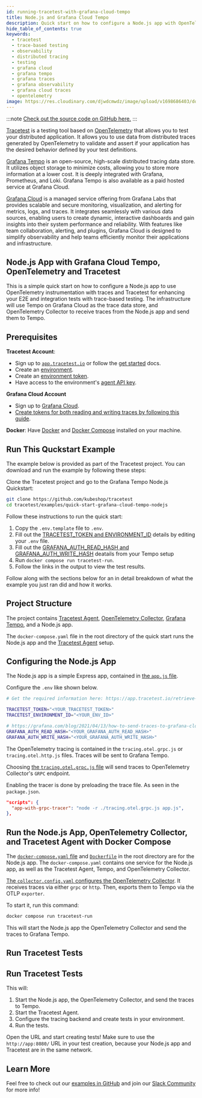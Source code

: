```yaml
---
id: running-tracetest-with-grafana-cloud-tempo
title: Node.js and Grafana Cloud Tempo
description: Quick start on how to configure a Node.js app with OpenTelemetry traces, Grafana Tempo as a trace data store, and Tracetest for enhancing your E2E and integration tests with trace-based testing.
hide_table_of_contents: true
keywords:
  - tracetest
  - trace-based testing
  - observability
  - distributed tracing
  - testing
  - grafana cloud
  - grafana tempo
  - grafana traces
  - grafana observability
  - grafana cloud traces
  - opentelemetry
image: https://res.cloudinary.com/djwdcmwdz/image/upload/v1698686403/docs/Blog_Thumbnail_14_rsvkmo.jpg
---
```


:::note
[Check out the source code on GitHub here.](https://github.com/kubeshop/tracetest/tree/main/examples/quick-start-grafana-cloud-tempo-nodejs)
:::

[Tracetest](https://tracetest.io/) is a testing tool based on [OpenTelemetry](https://opentelemetry.io/) that allows you to test your distributed application. It allows you to use data from distributed traces generated by OpenTelemetry to validate and assert if your application has the desired behavior defined by your test definitions.

[Grafana Tempo](https://grafana.com/oss/tempo/) is an open-source, high-scale distributed tracing data store. It utilizes object storage to minimize costs, allowing you to store more information at a lower cost. It is deeply integrated with Grafana, Prometheus, and Loki. Grafana Tempo is also available as a paid hosted service at Grafana Cloud.

[Grafana Cloud](https://grafana.com/products/cloud/) is a managed service offering from Grafana Labs that provides scalable and secure monitoring, visualization, and alerting for metrics, logs, and traces. It integrates seamlessly with various data sources, enabling users to create dynamic, interactive dashboards and gain insights into their system performance and reliability. With features like team collaboration, alerting, and plugins, Grafana Cloud is designed to simplify observability and help teams efficiently monitor their applications and infrastructure.

## Node.js App with Grafana Cloud Tempo, OpenTelemetry and Tracetest

This is a simple quick start on how to configure a Node.js app to use OpenTelemetry instrumentation with traces and Tracetest for enhancing your E2E and integration tests with trace-based testing. The infrastructure will use Tempo on Grafana Cloud as the trace data store, and OpenTelemetry Collector to receive traces from the Node.js app and send them to Tempo.

## Prerequisites

**Tracetest Account**:

- Sign up to [`app.tracetest.io`](https://app.tracetest.io) or follow the [get started](/getting-started/installation) docs.
- Create an [environment](/concepts/environments).
- Create an [environment token](/concepts/environment-tokens).
- Have access to the environment's [agent API key](/configuration/agent).

**Grafana Cloud Account**

- Sign up to [Grafana Cloud](https://grafana.com/auth/sign-in/).
- [Create tokens for both reading and writing traces by following this guide](https://grafana.com/blog/2021/04/13/how-to-send-traces-to-grafana-clouds-tempo-service-with-opentelemetry-collector/).

**Docker**: Have [Docker](https://docs.docker.com/get-docker/) and [Docker Compose](https://docs.docker.com/compose/install/) installed on your machine.

## Run This Quckstart Example

The example below is provided as part of the Tracetest project. You can download and run the example by following these steps:

Clone the Tracetest project and go to the Grafana Tempo Node.js Quickstart:

```bash
git clone https://github.com/kubeshop/tracetest
cd tracetest/examples/quick-start-grafana-cloud-tempo-nodejs
```

Follow these instructions to run the quick start:

1. Copy the `.env.template` file to `.env`.
2. Fill out the [TRACETEST_TOKEN and ENVIRONMENT_ID](https://app.tracetest.io/retrieve-token) details by editing your `.env` file.
3. Fill out the [GRAFANA_AUTH_READ_HASH and GRAFANA_AUTH_WRITE_HASH](https://grafana.com/blog/2021/04/13/how-to-send-traces-to-grafana-clouds-tempo-service-with-opentelemetry-collector/) deatails from your Tempo setup
3. Run `docker compose run tracetest-run`.
4. Follow the links in the output to view the test results.

Follow along with the sections below for an in detail breakdown of what the example you just ran did and how it works.

## Project Structure

The project contains [Tracetest Agent](/getting-started/installation#install-the-tracetest-agent), [OpenTelemetry Collector](https://github.com/open-telemetry/opentelemetry-collector-contrib/tree/main), [Grafana Tempo](https://github.com/grafana/tempo), and a Node.js app.

The `docker-compose.yaml` file in the root directory of the quick start runs the Node.js app and the [Tracetest Agent](/concepts/agent) setup.

## Configuring the Node.js App

The Node.js app is a simple Express app, contained in [the `app.js` file](https://github.com/kubeshop/tracetest/blob/main/examples/quick-start-tempo-nodejs/app.js).

Configure the `.env` like shown below.

```bash
# Get the required information here: https://app.tracetest.io/retrieve-token

TRACETEST_TOKEN="<YOUR_TRACETEST_TOKEN>"
TRACETEST_ENVIRONMENT_ID="<YOUR_ENV_ID>"

# https://grafana.com/blog/2021/04/13/how-to-send-traces-to-grafana-clouds-tempo-service-with-opentelemetry-collector/
GRAFANA_AUTH_READ_HASH="<YOUR_GRAFANA_AUTH_READ_HASH>"
GRAFANA_AUTH_WRITE_HASH="<YOUR_GRAFANA_AUTH_WRITE_HASH>"

```

The OpenTelemetry tracing is contained in the `tracing.otel.grpc.js` or `tracing.otel.http.js` files. Traces will be sent to Grafana Tempo.

Choosing [the `tracing.otel.grpc.js` file](https://github.com/kubeshop/tracetest/blob/main/examples/quick-start-tempo-nodejs/tracing.otel.grpc.js) will send traces to OpenTelemetry Collector's `GRPC` endpoint.

Enabling the tracer is done by preloading the trace file. As seen in the `package.json`.

```json
"scripts": {
  "app-with-grpc-tracer": "node -r ./tracing.otel.grpc.js app.js",
},
```

## Run the Node.js App, OpenTelemetry Collector, and Tracetest Agent with Docker Compose

The [`docker-compose.yaml` file](https://github.com/kubeshop/tracetest/blob/main/examples/quick-start-tempo-nodejs/docker-compose.yaml) and [`Dockerfile`](https://github.com/kubeshop/tracetest/blob/main/examples/quick-start-tempo-nodejs/Dockerfile) in the root directory are for the Node.js app. The `docker-compose.yaml` contains one service for the Node.js app, as well as the Tracetest Agent, Tempo, and OpenTelemetry Collector.

[The `collector.config.yaml` configures the OpenTelemetry Collector](https://github.com/kubeshop/tracetest/blob/main/examples/quick-start-tempo-nodejs/collector.config.yaml). It receives traces via either `grpc` or `http`. Then, exports them to Tempo via the OTLP `exporter`.

To start it, run this command:

```bash
docker compose run tracetest-run
```

This will start the Node.js app the OpenTelemetry Collector and send the traces to Grafana Tempo.

## Run Tracetest Tests

## Run Tracetest Tests

This will:
1. Start the Node.js app, the OpenTelemetry Collector, and send the traces to Tempo.
2. Start the Tracetest Agent.
3. Configure the tracing backend and create tests in your environment.
4. Run the tests.

Open the URL and start creating tests! Make sure to use the `http://app:8080/` URL in your test creation, because your Node.js app and Tracetest are in the same network.

## Learn More

Feel free to check out our [examples in GitHub](https://github.com/kubeshop/tracetest/tree/main/examples) and join our [Slack Community](https://dub.sh/tracetest-community) for more info!
